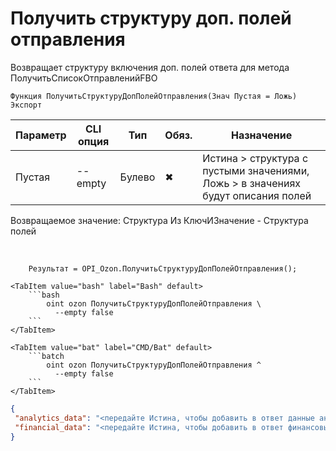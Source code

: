 ﻿---
sidebar_position: 7
description:  Возвращает структуру включения доп. полей ответа для метода ПолучитьСписокОтправленийFBOСтраницы
keywords: [1C, 1С, 1С:Предприятие, 1С:Предприятие 8.3, API, Интеграция, Сервисы, Обмен, OneScript, CLI, Ozon]
---


# Получить структуру доп. полей отправления
 Возвращает структуру включения доп. полей ответа для метода ПолучитьСписокОтправленийFBO



`Функция ПолучитьСтруктуруДопПолейОтправления(Знач Пустая = Ложь) Экспорт`

  | Параметр | CLI опция | Тип | Обяз. | Назначение |
  |-|-|-|-|-|
  | Пустая | --empty | Булево | &#x2716; | Истина > структура с пустыми значениями, Ложь > в значениях будут описания полей |

  
  Возвращаемое значение:   Структура Из КлючИЗначение - Структура полей

<br/>




```bsl title="Пример использования для 1С:Предприятие/OneScript"
    Результат = OPI_Ozon.ПолучитьСтруктуруДопПолейОтправления();
```
    

 <Tabs>
  
    <TabItem value="bash" label="Bash" default>
        ```bash
            oint ozon ПолучитьСтруктуруДопПолейОтправления \
              --empty false
        ```
    </TabItem>
  
    <TabItem value="bat" label="CMD/Bat" default>
        ```batch
            oint ozon ПолучитьСтруктуруДопПолейОтправления ^
              --empty false
        ```
    </TabItem>
</Tabs>


```json title="Результат"
{
 "analytics_data": "<передайте Истина, чтобы добавить в ответ данные аналитики>",
 "financial_data": "<передайте Истина, чтобы добавить в ответ финансовые данные>"
}
```
